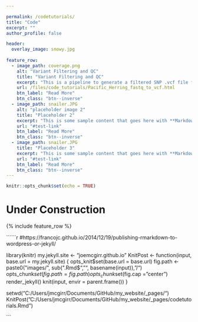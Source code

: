 ```yaml
---

permalink: /codetutorials/
title: "Code"
excerpt: ""
author_profile: false

header:
  overlay_image: snowy.jpg
  
feature_row:
  - image_path: coverage.png
    alt: "Variant Filtering and QC"
    title: "Variant Filtering and QC"
    excerpt: "This is a pipeline to generate a filtered SNP .vcf file from raw .fastq files. The approach is designed for whole-genome low coverage sequences from many individuals (over one thousand Pacific herring samples)."
    url: /files/code_tutorials/Pacific_Herring_fastq_to_vcf.html
    btn_label: "Read More"
    btn_class: "btn--inverse"
  - image_path: snailer.JPG
    alt: "placeholder image 2"
    title: "Placeholder 2"
    excerpt: "This is some sample content that goes here with **Markdown** formatting."
    url: "#test-link"
    btn_label: "Read More"
    btn_class: "btn--inverse"
  - image_path: snailer.JPG
    title: "Placeholder 3"
    excerpt: "This is some sample content that goes here with **Markdown** formatting."
    url: "#test-link"
    btn_label: "Read More"
    btn_class: "btn--inverse"
---
```


```r
knitr::opts_chunk$set(echo = TRUE)
```

# Under Construction

{% include feature_row %}

``````r
#https://francojc.github.io/2014/12/19/publishing-rmarkdown-to-wordpress-or-jekyll/

library(knitr)
my.jekyll.site <- "joemcgirr.github.io"
KnitPost <- function(input, base.url = my.jekyll.site) {
  opts_knit$set(base.url = base.url)
  fig.path <- paste0("images/", sub(".Rmd$", "", basename(input)), "/")
  opts_chunk$set(fig.path = fig.path)
  opts_chunk$set(fig.cap = "center")
  render_jekyll()
  knit(input, envir = parent.frame())
}

setwd("C:/Users/jmcgirr/Documents/GitHub/my_website/_pages/")
KnitPost("C:/Users/jmcgirr/Documents/GitHub/my_website/_pages/codetutorials.Rmd")

```